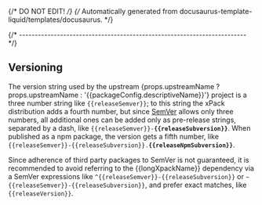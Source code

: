 {/* DO NOT EDIT! */}
{/* Automatically generated from docusaurus-template-liquid/templates/docusaurus. */}



{/* ------------------------------------------------------------------------ */}

## Versioning

The version string used by the
upstream {props.upstreamName ? props.upstreamName : '{{packageConfig.descriptiveName}}'} project
is a three number string
like <code>{{releaseSemver}}</code>;
to this string the xPack distribution adds a fourth number,
but since [SemVer](https://semver.org) allows only three numbers,
all additional ones can
be added only as pre-release strings, separated by a dash,
like <code>{{releaseSemver}}-<b>{{releaseSubversion}}</b></code>. When
published as a npm package, the version gets
a fifth number,
like <code>{{releaseSemver}}-{{releaseSubversion}}.<b>{{releaseNpmSubversion}}</b></code>.

Since adherence of third party packages to SemVer is not guaranteed,
it is recommended to avoid referring to the {{longXpackName}} dependency via
a SemVer expressions
like <code>^{{releaseSemver}}-{{releaseSubversion}}</code> or <code>~{{releaseSemver}}-{{releaseSubversion}}</code>, and
prefer exact matches,
like <code>{{releaseVersion}}</code>.
